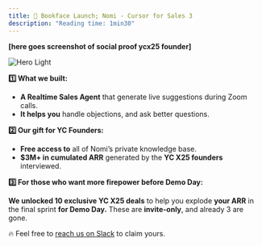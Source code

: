 ```yaml
---
title: 🥇 Bookface Launch; Nomi - Cursor for Sales 3
description: "Reading time: 1min30"
---
```


**[here goes screenshot of social proof ycx25 founder]**

<img
  className="block dark:hidden"
  src="/images/bookface-launch.png"
  alt="Hero Light"
/>

**1️⃣ What we built:**
- **A Realtime Sales Agent** that generate live suggestions during Zoom calls.
- **It helps you** handle objections, and ask better questions.

**2️⃣ Our gift for YC Founders:**

- **Free access to** all of Nomi’s private knowledge base.
- **$3M+ in cumulated ARR** generated by the **YC X25 founders** interviewed.

**3️⃣ For those who want more firepower before Demo Day:**

**We unlocked 10 exclusive YC X25 deals** to help you explode **your ARR** in the final sprint **for Demo Day.**
These are **invite-only**, and already 3 are gone.

🔥 Feel free to [reach us on Slack](slack://user?team=T086NEWBX4N&id=D08GECD642V) to claim yours.

